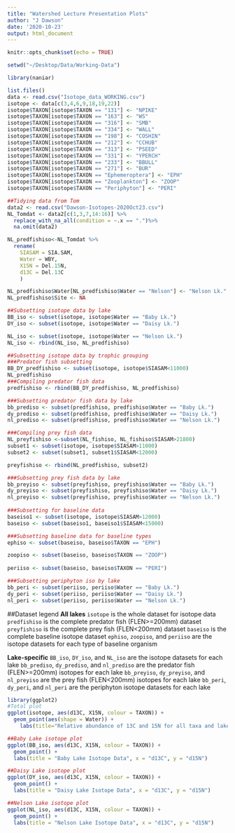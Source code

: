 ```yaml
---
title: "Watershed Lecture Presentation Plots"
author: "J Dawson"
date: '2020-10-23'
output: html_document
---
```


```r
knitr::opts_chunk$set(echo = TRUE)
```

```r
setwd("~/Desktop/Data/Working-Data")

library(naniar)

list.files()
data <- read.csv("Isotope_data_WORKING.csv")
isotope <- data[c(3,4,6,9,18,19,22)]
isotope$TAXON[isotope$TAXON == "131"] <- "NPIKE"
isotope$TAXON[isotope$TAXON == "163"] <- "WS"
isotope$TAXON[isotope$TAXON == "316"] <- "SMB"
isotope$TAXON[isotope$TAXON == "334"] <- "WALL"
isotope$TAXON[isotope$TAXON == "198"] <- "COSHIN"
isotope$TAXON[isotope$TAXON == "212"] <- "CCHUB"
isotope$TAXON[isotope$TAXON == "313"] <- "PSEED"
isotope$TAXON[isotope$TAXON == "331"] <- "YPERCH"
isotope$TAXON[isotope$TAXON == "233"] <- "BBULL"
isotope$TAXON[isotope$TAXON == "271"] <- "BUR"
isotope$TAXON[isotope$TAXON == "Ephemeroptera"] <- "EPH"
isotope$TAXON[isotope$TAXON == "Zooplankton"] <- "ZOOP"
isotope$TAXON[isotope$TAXON == "Periphyton"] <- "PERI"

##Tidying data from Tom
data2 <- read.csv("Dawson-Isotopes-2020Oct23.csv")
NL_Tomdat <- data2[c(1,3,7,14:16)] %>%
  replace_with_na_all(condition = ~.x == ".")%>%
  na.omit(data2)

NL_predfishiso<-NL_Tomdat %>% 
  rename(
    SIASAM = SIA.SAM,
    Water = WBY,
    X15N = Del.15N,
    d13C = Del.13C
    )

NL_predfishiso$Water[NL_predfishiso$Water == "Nelson"] <- "Nelson Lk."
NL_predfishiso$Site <- NA

```

```r
##Subsetting isotope data by lake
BB_iso <- subset(isotope, isotope$Water == "Baby Lk.")
DY_iso <- subset(isotope, isotope$Water == "Daisy Lk.")

NL_iso <- subset(isotope, isotope$Water == "Nelson Lk.")
NL_iso <- rbind(NL_iso, NL_predfishiso)

##Subsetting isotope data by trophic grouping
###Predator fish subsetting
BB_DY_predfishiso <- subset(isotope, isotope$SIASAM<11000) 
NL_predfishiso
###Compiling predator fish data
predfishiso <- rbind(BB_DY_predfishiso, NL_predfishiso)

###Subsetting predator fish data by lake
bb_prediso <- subset(predfishiso, predfishiso$Water == "Baby Lk.")
dy_prediso <- subset(predfishiso, predfishiso$Water == "Daisy Lk.")
nl_prediso <- subset(predfishiso, predfishiso$Water == "Nelson Lk.")

###Compiling prey fish data
NL_preyfishiso <-subset(NL_fishiso, NL_fishiso$SIASAM>21800)
subset1 <- subset(isotope, isotope$SIASAM>11000)
subset2 <- subset(subset1, subset1$SIASAM<12000)

preyfishiso <- rbind(NL_predfishiso, subset2)

###Subsetting prey fish data by lake
bb_preyiso <- subset(preyfishiso, preyfishiso$Water == "Baby Lk.")
dy_preyiso <- subset(preyfishiso, preyfishiso$Water == "Daisy Lk.")
nl_preyiso <- subset(preyfishiso, preyfishiso$Water == "Nelson Lk.")
  
###Subsetting for baseline data
baseiso1 <- subset(isotope, isotope$SIASAM>12000)
baseiso <- subset(baseiso1, baseiso1$SIASAM<15000)

###Subsetting baseline data for baseline types
ephiso <- subset(baseiso, baseiso$TAXON == "EPH")

zoopiso <- subset(baseiso, baseiso$TAXON == "ZOOP")
  
periiso <- subset(baseiso, baseiso$TAXON == "PERI")

###Subsetting periphyton iso by lake
bb_peri <- subset(periiso, periiso$Water == "Baby Lk.")
dy_peri <- subset(periiso, periiso$Water == "Daisy Lk.")
nl_peri <- subset(periiso, periiso$Water == "Nelson Lk.")

``` 

##Dataset legend
__All lakes__
`isotope` is the whole dataset for isotope data
`predfishiso` is the complete predator fish (FLEN>=200mm) dataset
`preyfishiso` is the complete prey fish (FLEN<200mm) dataset
`baseiso` is the complete baseline isotope dataset
`ephiso`, `zoopiso`, and `periiso` are the isotope datasets for each type of baseline organism

__Lake-specific__
`BB_iso`, `DY_iso`, and `NL_iso` are the isotope datasets for each lake
`bb_prediso`, `dy_prediso`, and `nl_prediso` are the predator fish (FLEN>=200mm) isotopes for each lake
`bb_preyiso`, `dy_preyiso`, and `nl_preyiso` are the prey fish (FLEN<200mm) isotopes for each lake
`bb_peri`, `dy_peri`, and `nl_peri` are the periphyton isotope datasets for each lake

```r
library(ggplot2)
#Total plot
ggplot(isotope, aes(d13C, X15N, colour = TAXON)) +
  geom_point(aes(shape = Water)) +
    labs(title="Relative abundance of 13C and 15N for all taxa and lakes", x="d13C", y="d15N")

##Baby Lake isotope plot
ggplot(BB_iso, aes(d13C, X15N, colour = TAXON)) +
  geom_point() +
  labs(title = "Baby Lake Isotope Data", x = "d13C", y = "d15N")

##Daisy Lake isotope plot
ggplot(DY_iso, aes(d13C, X15N, colour = TAXON)) +
  geom_point() +
  labs(title = "Daisy Lake Isotope Data", x = "d13C", y = "d15N")

##Nelson Lake isotope plot
ggplot(NL_iso, aes(d13C, X15N, colour = TAXON)) +
  geom_point() +
  labs(title = "Nelson Lake Isotope Data", x = "d13C", y = "d15N")
```